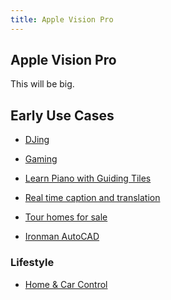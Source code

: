 ```yaml
---
title: Apple Vision Pro
---
```


## Apple Vision Pro

This will be big.

## Early Use Cases

- [DJing](https://x.com/russellmomentum/status/1753572385574531116?s=20)
- [Gaming](https://x.com/altryne/status/1753649516341817805?s=20)

- [Learn Piano with Guiding Tiles](https://x.com/dr_cintas/status/1753821803183542402?s=20)
- [Real time caption and translation](https://x.com/dr_cintas/status/1753821819453210979?s=20)
- [Tour homes for sale](https://x.com/dr_cintas/status/1753821821013574038?s=20)

- [Ironman AutoCAD](https://www.onshape.com/en/blog/spatial-computing-apple-vision-pro-cad-pdm-app)

### Lifestyle

- [Home & Car Control](https://x.com/LinusEkenstam/status/1753752283819520239?s=20)